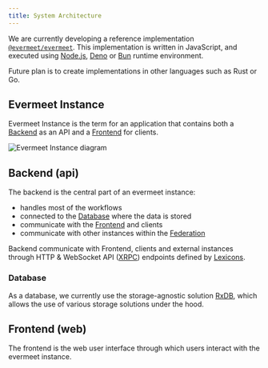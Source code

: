 ```yaml
---
title: System Architecture
---
```


We are currently developing a reference implementation [`@evermeet/evermeet`](https://github.com/evermeet/evermeet). This implementation is written in JavaScript, and executed using [Node.js](https://nodejs.org), [Deno](https://deno.com/) or [Bun](https://bun.sh/) runtime environment.

Future plan is to create implementations in other languages such as Rust or Go.

## Evermeet Instance

Evermeet Instance is the term for an application that contains both a [Backend](#backend-api) as an API and a [Frontend](#frontend-web) for clients.

![Evermeet Instance diagram](../../../assets/architecture-diagram.png)

## Backend (api)

The backend is the central part of an evermeet instance:

* handles most of the workflows
* connected to the [Database](#database) where the data is stored
* communicate with the [Frontend](#frontend-web) and clients
* communicate with other instances within the [Federation](/specs/federation)

Backend communicate with Frontend, clients and external instances through HTTP & WebSocket API ([XRPC](/specs/xrpc)) endpoints defined by [Lexicons](/specs/lexicon).

### Database

As a database, we currently use the storage-agnostic solution [RxDB](https://rxdb.info/), which allows the use of various storage solutions under the hood.


## Frontend (web)

The frontend is the web user interface through which users interact with the evermeet instance.